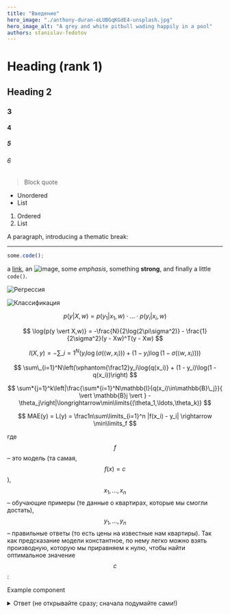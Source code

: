 ```yaml
---
title: "Введение"
hero_image: "./anthony-duran-eLUBGqKGdE4-unsplash.jpg"
hero_image_alt: "A grey and white pitbull wading happily in a pool"
authors: stanislav-fedotov
---
```


# Heading (rank 1)

## Heading 2

### 3

#### 4

##### 5

###### 6

> Block quote

- Unordered
- List

1. Ordered
2. List

A paragraph, introducing a thematic break:

---

```js
some.code();
```

a [link](https://example.com), an ![image](./images/anthony-duran-eLUBGqKGdE4-unsplash.jpg), some _emphasis_,
something **strong**, and finally a little `code()`.

![Регрессия](./images/regression.svg)

![Классификация](./images/classification.svg)

$$ p(y \vert X, w) = p(y_1 \vert x_1, w) \cdot\ldots\cdot p(y_i \vert x_i, w) $$

$$ \log{p(y \vert X,w)} = -\frac{N}{2\log(2\pi\sigma^2)} - \frac{1}{2\sigma^2}(y - Xw)^T(y - Xw) $$

$$ l(X, y) = -\sum\_{i=1}^N(y_i\log(\sigma(\langle w, x_i\rangle)) + (1 - y_i)\log(1 - \sigma(\langle w, x_i\rangle))) $$

$$ \sum\_{i=1}^N\left(\vphantom{\frac12}y_i\log{q(x_i)} + (1 - y_i)\log(1 - q(x_i))\right) $$

$$ \sum*{j=1}^k\left|\frac{\sum*{i=1}^N\mathbb{I}{q(x_i)\in\mathbb{B}\_j}}{ \vert \mathbb{B}j \vert } - \theta_j\right|\longrightarrow\min\limits{(\theta_1,\ldots,\theta_k)} $$

$$
MAE(y) = L(y) = \frac1n\sum\limits_{i=1}^n |f(x_i) - y_i| \rightarrow \min\limits_f
$$

где $$f$$ – это модель (та самая, $$f(x) = c$$), $$x_1,\ldots,x_n$$ – обучающие примеры (те данные о квартирах, которые мы смогли достать), $$y_1,\ldots,y_n$$ – правильные ответы (то есть цены на известные нам квартиры). Так как предсказание модели константное, по нему легко можно взять производную, которую мы приравняем к нулю, чтобы найти оптимальное значение $$c$$:

<Example>Example component</Example>

<details>
  <summary>Ответ (не открывайте сразу; сначала подумайте сами!)</summary>

Конечно, даже в каждом из этих, довольно частных случаев могут быть разные ситуации и разные метрики, но вот как,
например, можно было бы ответить:

- Обычный год в обычном терапевтическом отделении обычной больницы м тогда главного врача вполне устроит, если доля
  правильно поставленных диагнозов будет высокой (эта метрика называется accuracy);

- Определение очень унизительной болезни, которая жутким клеймом падёт на каждого, кому поставили такой диагноз –
  тогда нам важно максимизировать долю действительно больных среди тех, кому мы имели несчастье поставить этот диагноз
  (эта метрика называется точностью, или precision);

- Определение опасной и очень заразной болезни – тогда нам важно не пропустить ни одного заражённого, и метрика будет
  иметь вид доли правильно определённых носителей (эта метрика называется полнотой, или recall).
  </details>
